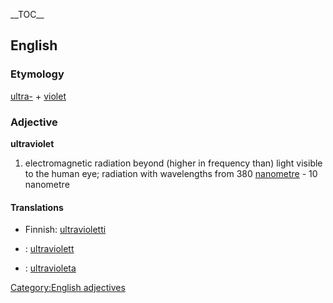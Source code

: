 {{wikipedia}}
__TOC__
== English ==
=== Etymology ===
[[ultra-]] + [[violet]]
=== Adjective ===
[[Category:English adjectives]]
'''ultraviolet'''
# electromagnetic radiation beyond (higher in frequency than) light visible to the human eye; radiation with wavelengths from 380 [[nanometre]] - 10 nanometre
==== Translations ====
*Finnish: [[ultravioletti]]
*{{sv}}: [[ultraviolett]]
*{{pt}}: [[ultravioleta]]